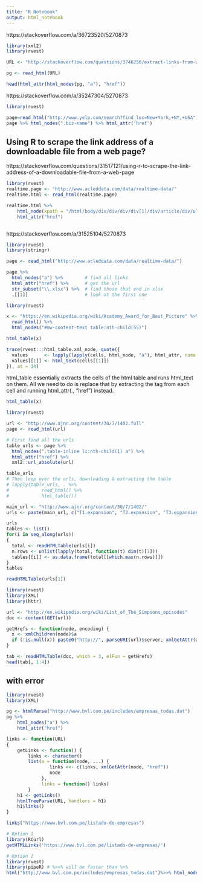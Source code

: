 ```yaml
---
title: "R Notebook"
output: html_notebook
---
```


https://stackoverflow.com/a/36723520/5270873

```r
library(xml2)
library(rvest)

URL <- "http://stackoverflow.com/questions/3746256/extract-links-from-webpage-using-r"

pg <- read_html(URL)

head(html_attr(html_nodes(pg, "a"), "href"))
```





https://stackoverflow.com/a/35247304/5270873

```r
library(rvest)

page=read_html("http://www.yelp.com/search?find_loc=New+York,+NY,+USA")
page %>% html_nodes(".biz-name") %>% html_attr('href')
```

## Using R to scrape the link address of a downloadable file from a web page?
https://stackoverflow.com/questions/31517121/using-r-to-scrape-the-link-address-of-a-downloadable-file-from-a-web-page

```r
library(rvest)
realtime.page <- "http://www.acleddata.com/data/realtime-data/"
realtime.html <- read_html(realtime.page)

realtime.html %>% 
    html_node(xpath = "/html/body/div/div/div/div[1]/div/article/div/ul[1]/li[2]/a") %>% 
    html_attr("href")
```


```r

```

https://stackoverflow.com/a/31525104/5270873

```r
library(rvest)
library(stringr)

page <- read_html("http://www.acleddata.com/data/realtime-data/")

page %>%
  html_nodes("a") %>%        # find all links
  html_attr("href") %>%      # get the url
  str_subset("\\.xlsx") %>%  # find those that end in xlsx
  .[[1]]                     # look at the first one
```


```r
library(rvest)

x <- "https://en.wikipedia.org/wiki/Academy_Award_for_Best_Picture" %>% 
  read_html() %>% 
  html_nodes("#mw-content-text table:nth-child(55)")

html_table(x)
```


```r
trace(rvest:::html_table.xml_node, quote({ 
  values      <- lapply(lapply(cells, html_node, "a"), html_attr, name = "href")
  values[[1]] <- html_text(cells[[1]])
}), at = 14)
```
html_table essentially extracts the cells of the html table and runs html_text on them. All we need to do is replace that by extracting the <a> tag from each cell and running html_attr(., "href") instead.

```r
html_table(x)
```


```r
library(rvest)

url <- "http://www.ajnr.org/content/30/7/1402.full"
page <- read_html(url)

# First find all the urls
table_urls <- page %>% 
  html_nodes(".table-inline li:nth-child(1) a") %>%
  html_attr("href") %>%
  xml2::url_absolute(url)

table_urls
# Then loop over the urls, downloading & extracting the table
# lapply(table_urls, . %>% 
#            read_html() %>% 
#            html_table())
```


```r
main_url <- "http://www.ajnr.org/content/30/7/1402/"
urls <- paste(main_url, c("T1.expansion", "T2.expansion", "T3.expansion", "T4.expansion"), ".html", sep = "")

urls 
tables <- list()
for(i in seq_along(urls))
{
  total <- readHTMLTable(urls[i])
  n.rows <- unlist(lapply(total, function(t) dim(t)[1]))
  tables[[i]] <- as.data.frame(total[[which.max(n.rows)]])
}
tables
```

```r
readHTMLTable(urls[1])
```


```r
library(rvest)
library(XML)
library(httr)

url <- "http://en.wikipedia.org/wiki/List_of_The_Simpsons_episodes"
doc <- content(GET(url))

getHrefs <- function(node, encoding) {  
  x <- xmlChildren(node)$a 
  if (!is.null(x)) paste0("http://", parseURI(url)$server, xmlGetAttr(x, "href"), " | ", xmlValue(x) ) else xmlValue(xmlChildren(node)$text) 
}

tab <- readHTMLTable(doc, which = 3, elFun = getHrefs)
head(tab[, 1:4])
```



## with error


```r
library(rvest)
library(XML)

pg <- htmlParse("http://www.bvl.com.pe/includes/empresas_todas.dat")
pg %>% 
    html_nodes("a") %>% 
    html_attr("href")
```


```r

links <- function(URL) 
{
    getLinks <- function() {
        links <- character()
        list(a = function(node, ...) {
                links <<- c(links, xmlGetAttr(node, "href"))
                node
             },
             links = function() links)
        }
    h1 <- getLinks()
    htmlTreeParse(URL, handlers = h1)
    h1$links()
}

links("https://www.bvl.com.pe/listado-de-empresas")
```



```r
# Option 1
library(RCurl)
getHTMLLinks('https://www.bvl.com.pe/listado-de-empresas/')


```

```r
# Option 2
library(rvest)
library(pipeR) # %>>% will be faster than %>%
html("http://www.bvl.com.pe/includes/empresas_todas.dat")%>>% html_nodes("a") %>>% html_attr("href")
```
